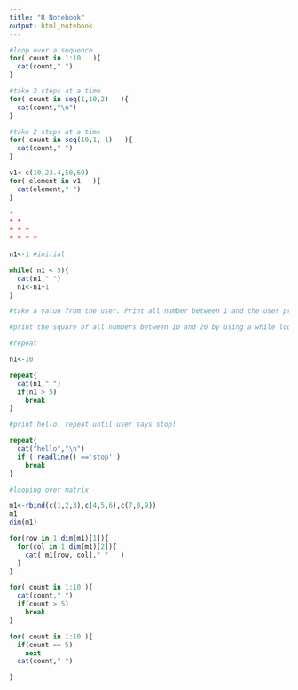 ```yaml
---
title: "R Notebook"
output: html_notebook
---
```


```r
#loop over a sequence
for( count in 1:10   ){
  cat(count," ")
}
```


```r
#take 2 steps at a time
for( count in seq(1,10,2)   ){
  cat(count,"\n")
}
```


```r
#take 2 steps at a time
for( count in seq(10,1,-1)   ){
  cat(count," ")
}
```


```r

v1<-c(10,23.4,50,60)
for( element in v1   ){
  cat(element," ")
}
```


```r
*
* *
* * *
* * * *
```


```r

n1<-1 #initial

while( n1 < 5){
  cat(n1," ")
  n1<-n1+1
}
```
```r
#take a value from the user. Print all number between 1 and the user provided value
```
```r
#print the square of all numbers between 10 and 20 by using a while loop

```


```r
#repeat

n1<-10

repeat{
  cat(n1," ")
  if(n1 > 5)
    break
}
```
```r
#print hello. repeat until user says stop!

repeat{
  cat("hello","\n")
  if ( readline() =='stop' )
    break
}
```


```r
#looping over matrix

m1<-rbind(c(1,2,3),c(4,5,6),c(7,8,9))
m1
dim(m1)
```
```r
for(row in 1:dim(m1)[1]){
  for(col in 1:dim(m1)[2]){
    cat( m1[row, col]," "   )
  }
}
```


```r
for( count in 1:10 ){
  cat(count," ")
  if(count > 5)
    break
}

```
```r
for( count in 1:10 ){
  if(count == 5)
    next
  cat(count," ")

}
```

